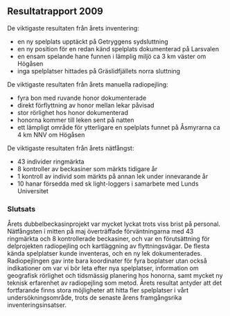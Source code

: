 ## Resultatrapport 2009

De viktigaste resultaten från årets inventering:

- en ny spelplats upptäckt på Getryggens sydsluttning
- en ny position för en redan känd spelplats dokumenterad på Larsvalen
- en ensam spelande hane funnen i lämplig miljö ca 3 km väster om Högåsen
- inga spelplatser hittades på Gräslidfjällets norra sluttning

De viktigaste resultaten från årets manuella radiopejling:

- fyra bon med ruvande honor dokumenterade
- direkt förflyttning av honor mellan lekar påvisad
- stor rörlighet hos honor dokumenterad
- honorna kommer till leken sent på natten
- ett lämpligt område för ytterligare en spelplats funnet på Åsmyrarna ca 4 km NNV om Högåsen

De viktigaste resultaten från årets nätfångst:

- 43 individer ringmärkta
- 8 kontroller av beckasiner som märkts tidigare år
- 1 kontroll av individ som märkts på annan lek under innevarande år
- 10 hanar försedda med sk light-loggers i samarbete med Lunds Universitet

### Slutsats

Årets dubbelbeckasinprojekt var mycket lyckat trots viss brist på personal. Nätfångsten i mitten på maj överträffade förväntningarna med 43 ringmärkta och 8 kontrollerade beckasiner, och var en förutsättning för delprojekten radiopejling och kartläggning av flyttningsvägar. De flesta kända spelplatser kunde inventeras, och en ny lek dokumenterades. Radiopejlingen gav inte bara koordinater för fyra boplatser utan också indikationer om var vi bör leta efter nya spelplatser, information om geografisk rörlighet och tidsmässig planering hos honorna, samt mycket ny teknisk erfarenhet av radiopejling som metod. Årets resultat antyder att det fortfarande finns stora möjligheter att hitta fler spelplatser i vårt undersökningsområde, trots de senaste årens framgångsrika inventeringsinsatser.
